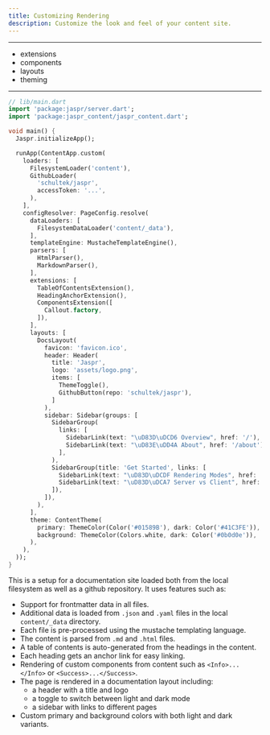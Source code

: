 ```yaml
---
title: Customizing Rendering
description: Customize the look and feel of your content site.
---
```


---

- extensions
- components
- layouts
- theming


---

```dart
// lib/main.dart
import 'package:jaspr/server.dart';
import 'package:jaspr_content/jaspr_content.dart';

void main() {
  Jaspr.initializeApp();

  runApp(ContentApp.custom(
    loaders: [
      FilesystemLoader('content'),
      GithubLoader(
        'schultek/jaspr',
        accessToken: '...',
      ),
    ],
    configResolver: PageConfig.resolve(
      dataLoaders: [
        FilesystemDataLoader('content/_data'),
      ],
      templateEngine: MustacheTemplateEngine(),
      parsers: [
        HtmlParser(),
        MarkdownParser(),
      ],
      extensions: [
        TableOfContentsExtension(),
        HeadingAnchorExtension(),
        ComponentsExtension([
          Callout.factory,
        ]),
      ],
      layouts: [
        DocsLayout(
          favicon: 'favicon.ico',
          header: Header(
            title: 'Jaspr',
            logo: 'assets/logo.png',
            items: [
              ThemeToggle(),
              GithubButton(repo: 'schultek/jaspr'),
            ]
          ),
          sidebar: Sidebar(groups: [
            SidebarGroup(
              links: [
                SidebarLink(text: "\uD83D\uDCD6 Overview", href: '/'),
                SidebarLink(text: "\uD83E\uDD4A About", href: '/about'),
              ],
            ),
            SidebarGroup(title: 'Get Started', links: [
              SidebarLink(text: "\uD83D\uDCDF Rendering Modes", href: '/get_started/modes'),
              SidebarLink(text: "\uD83D\uDCA7 Server vs Client", href: '/get_started/server_client'),
            ]),
          ]),
        ),
      ],
      theme: ContentTheme(
        primary: ThemeColor(Color('#01589B'), dark: Color('#41C3FE')),
        background: ThemeColor(Colors.white, dark: Color('#0b0d0e')),
      ),
    ),
  ));
}
```

This is a setup for a documentation site loaded both from the local filesystem as well as a github repository. It uses features such as:

- Support for frontmatter data in all files.
- Additional data is loaded from `.json` and `.yaml` files in the local `content/_data` directory.
- Each file is pre-processed using the mustache templating language.
- The content is parsed from `.md` and `.html` files.
- A table of contents is auto-generated from the headings in the content.
- Each heading gets an anchor link for easy linking.
- Rendering of custom components from content such as `<Info>...</Info>` or `<Success>...</Success>`.
- The page is rendered in a documentation layout including:
  - a header with a title and logo
  - a toggle to switch between light and dark mode
  - a sidebar with links to different pages
- Custom primary and background colors with both light and dark variants.
